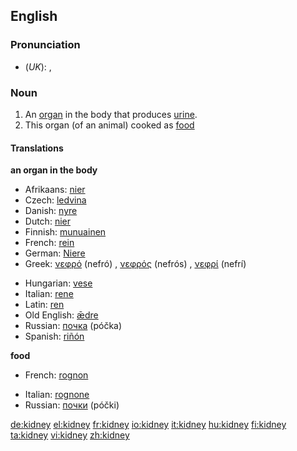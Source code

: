 ==English==
===Pronunciation===
*(''UK''): {{IPA|/ˈkɪdni/}}, {{SAMPA|/"kIdni/}}

===Noun===
{{wikipedia}}
{{en-noun-reg}}
# An [[organ]] in the body that produces [[urine]].
# This organ (of an animal) cooked as [[food]]

====Translations====
'''an organ in the body'''
{{top}}
*Afrikaans: [[nier#Afrikaans|nier]]
*Czech: [[ledvina]] {{f}}
*Danish: [[nyre]]
*Dutch: [[nier#Dutch|nier]]
*Finnish: [[munuainen]]
*French: [[rein#French|rein]] {{m}}
*German: [[Niere]] {{f}}
*Greek: [[νεφρό]] (nefró) {{n}}, [[νεφρός]] (nefrós) {{m}}, [[νεφρί]] (nefrí) {{n}}
{{mid}}
*Hungarian: [[vese]]
*Italian: [[rene]] {{m}}
*Latin: [[ren]] {{m}}
*Old English: [[ædre|ǣdre]] {{f}}
*Russian: [[почка]] (póčka) {{f}}
*Spanish: [[riñón]] {{m}}
{{bottom}}

'''food'''
{{top}}
*French: [[rognon]] {{m}}
{{mid}}
*Italian: [[rognone]] {{m}}
*Russian: [[почки]] (póčki) {{p}}
{{bottom}}

[[de:kidney]]
[[el:kidney]]
[[fr:kidney]]
[[io:kidney]]
[[it:kidney]]
[[hu:kidney]]
[[fi:kidney]]
[[ta:kidney]]
[[vi:kidney]]
[[zh:kidney]]